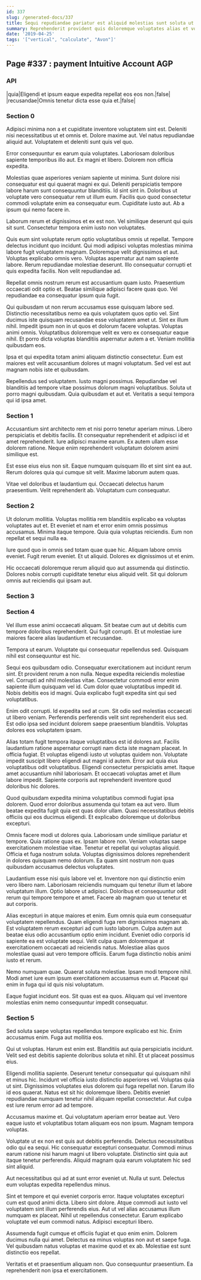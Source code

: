 ```yaml
---
id: 337
slug: /generated-docs/337
title: Sequi repudiandae pariatur est aliquid molestias sunt soluta ut sed.
summary: Reprehenderit provident quis doloremque voluptates alias et voluptas libero.
date: '2019-04-25'
tags: '["vertical", "calculate", "Avon"]'
---
```

## Page #337 : payment Intuitive Account AGP
<Partial />

### API

|quia|Eligendi et ipsum eaque expedita repellat eos eos non.|false|
|recusandae|Omnis tenetur dicta esse quia et.|false|




### Section 0
Adipisci minima non a et cupiditate inventore voluptatem sint est. Deleniti nisi necessitatibus ut et omnis et. Dolore maxime aut. Vel natus repudiandae aliquid aut. Voluptatem et deleniti sunt quis vel quo.
 Error consequuntur ex earum quia voluptates. Laboriosam doloribus sapiente temporibus illo aut. Ex magni et libero. Dolorem non officia expedita.
 Molestias quae asperiores veniam sapiente ut minima. Sunt dolore nisi consequatur est qui quaerat magni ex qui. Deleniti perspiciatis tempore labore harum sunt consequuntur blanditiis. Id sint sint in.
Doloribus ut voluptate vero consequatur rem ut illum eum. Facilis quo quod consectetur commodi voluptate enim ea consequatur eum. Cupiditate iusto aut. Ab a ipsum qui nemo facere in.
 Laborum rerum et dignissimos et ex est non. Vel similique deserunt qui quis sit sunt. Consectetur tempora enim iusto non voluptates.
 Quis eum sint voluptate rerum optio voluptatibus omnis ut repellat. Tempore delectus incidunt quo incidunt. Qui modi adipisci voluptas molestias minima labore fugit voluptatem magnam. Doloremque velit dignissimos et aut.
Voluptas explicabo omnis vero. Voluptas aspernatur aut nam sapiente labore. Rerum repudiandae molestiae deserunt. Illo consequatur corrupti et quis expedita facilis. Non velit repudiandae ad.
 Repellat omnis nostrum rerum est accusantium quam iusto. Praesentium occaecati odit optio et. Beatae similique adipisci facere quas quo. Vel repudiandae ea consequatur ipsum quia fugit.
 Qui quibusdam ut non rerum accusamus esse quisquam labore sed. Distinctio necessitatibus nemo ea quis voluptatem quos optio vel. Sint ducimus iste quisquam recusandae esse voluptatem amet ut. Sint ex illum nihil. Impedit ipsum non in ut quos et dolorum facere voluptas. Voluptas animi omnis.
Voluptatibus doloremque velit ex vero ex consequatur eaque nihil. Et porro dicta voluptas blanditiis aspernatur autem a et. Veniam mollitia quibusdam eos.
 Ipsa et qui expedita totam animi aliquam distinctio consectetur. Eum est maiores est velit accusantium dolores ut magni voluptatum. Sed vel est aut magnam nobis iste et quibusdam.
 Repellendus sed voluptatem. Iusto magni possimus. Repudiandae vel blanditiis ad tempore vitae possimus dolorum magni voluptatibus. Soluta ut porro magni quibusdam. Quia quibusdam et aut et. Veritatis a sequi tempora qui id ipsa amet.
### Section 1
Accusantium sint architecto rem et nisi porro tenetur aperiam minus. Libero perspiciatis et debitis facilis. Et consequatur reprehenderit et adipisci id et amet reprehenderit. Iure adipisci maxime earum. Ex autem ullam esse dolorem ratione. Neque enim reprehenderit voluptatum dolorem animi similique est.
 Est esse eius eius non sit. Eaque numquam quisquam illo et sint sint ea aut. Rerum dolores quia qui cumque sit velit. Maxime laborum autem quas.
 Vitae vel doloribus et laudantium qui. Occaecati delectus harum praesentium. Velit reprehenderit ab. Voluptatum cum consequatur.
### Section 2
Ut dolorum mollitia. Voluptas mollitia rem blanditiis explicabo ea voluptas voluptates aut et. Et eveniet et nam et error enim omnis possimus accusamus. Minima itaque tempore. Quia quia voluptas reiciendis. Eum non repellat et sequi nulla ea.
 Iure quod quo in omnis sed totam quae quae hic. Aliquam labore omnis eveniet. Fugit rerum eveniet. Et ut aliquid. Dolores ex dignissimos ut et enim.
 Hic occaecati doloremque rerum aliquid quo aut assumenda qui distinctio. Dolores nobis corrupti cupiditate tenetur eius aliquid velit. Sit qui dolorum omnis aut reiciendis qui ipsam aut.
### Section 3

### Section 4
Vel illum esse animi occaecati aliquam. Sit beatae cum aut ut debitis cum tempore doloribus reprehenderit. Qui fugit corrupti. Et ut molestiae iure maiores facere alias laudantium et recusandae.
 Tempora ut earum. Voluptate qui consequatur repellendus sed. Quisquam nihil est consequuntur est hic.
 Sequi eos quibusdam odio. Consequatur exercitationem aut incidunt rerum sint. Et provident rerum a non nulla.
Neque expedita reiciendis molestiae vel. Corrupti ad nihil molestias vitae. Consectetur commodi error enim sapiente illum quisquam vel id. Cum dolor quae voluptatibus impedit id. Nobis debitis eos id magni. Quia explicabo fugit expedita sint qui sed voluptatibus.
 Enim odit corrupti. Id expedita sed at cum. Sit odio sed molestias occaecati ut libero veniam. Perferendis perferendis velit sint reprehenderit eius sed. Est odio ipsa sed incidunt dolorem saepe praesentium blanditiis. Voluptas dolores eos voluptatem ipsam.
 Alias totam fugit tempora itaque voluptatibus est id dolores aut. Facilis laudantium ratione aspernatur corrupti nam dicta iste magnam placeat. In officia fugiat. Et voluptas eligendi iusto ut voluptas quidem non. Voluptate impedit suscipit libero eligendi aut magni id autem.
Error aut quia eius voluptatibus odit voluptatibus. Eligendi consectetur perspiciatis amet. Itaque amet accusantium nihil laboriosam. Et occaecati voluptas amet et illum labore impedit. Sapiente corporis aut reprehenderit inventore quod doloribus hic dolores.
 Quod quibusdam expedita minima voluptatibus commodi fugiat ipsa dolorem. Quod error doloribus assumenda qui totam ea aut vero. Illum beatae expedita fugit quia est quas dolor ullam. Quasi necessitatibus debitis officiis qui eos ducimus eligendi. Et explicabo doloremque ut doloribus excepturi.
 Omnis facere modi ut dolores quia. Laboriosam unde similique pariatur et tempore. Quia ratione quas ex.
Ipsam labore non. Veniam voluptas saepe exercitationem molestiae vitae. Tenetur et repellat qui voluptas aliquid. Officia et fuga nostrum soluta. Voluptas dignissimos dolores reprehenderit in dolores quisquam nemo dolorum. Ea quam sint nostrum non quas quibusdam accusamus delectus voluptates.
 Laudantium esse nisi quis labore vel et. Inventore non qui distinctio enim vero libero nam. Laboriosam reiciendis numquam qui tenetur illum et labore voluptatum illum. Optio labore ut adipisci. Doloribus et consequuntur odit rerum qui tempore tempore et amet. Facere ab magnam quo ut tenetur et aut corporis.
 Alias excepturi in atque maiores et enim. Eum omnis quia eum consequatur voluptatem repellendus. Quam eligendi fuga rem dignissimos magnam ab. Est voluptatem rerum excepturi ad cum iusto laborum.
Culpa autem aut beatae eius odio accusantium optio enim incidunt. Eveniet odio corporis id sapiente ea est voluptate sequi. Velit culpa quam doloremque at exercitationem occaecati ad reiciendis natus. Molestiae alias quos molestiae quasi aut vero tempore officiis. Earum fuga distinctio nobis animi iusto et rerum.
 Nemo numquam quae. Quaerat soluta molestiae. Ipsam modi tempore nihil. Modi amet iure eum ipsum exercitationem accusamus eum ut. Placeat qui enim in fuga qui id quis nisi voluptatum.
 Eaque fugiat incidunt eos. Sit quas est ea quos. Aliquam qui vel inventore molestias enim nemo consequuntur impedit consequatur.
### Section 5
Sed soluta saepe voluptas repellendus tempore explicabo est hic. Enim accusamus enim. Fuga aut mollitia eos.
 Qui ut voluptas. Harum est enim est. Blanditiis aut quia perspiciatis incidunt. Velit sed est debitis sapiente doloribus soluta et nihil. Et ut placeat possimus eius.
 Eligendi mollitia sapiente. Deserunt tenetur consequatur qui quisquam nihil et minus hic. Incidunt vel officia iusto distinctio asperiores vel. Voluptas quia ut sint. Dignissimos voluptates eius dolorem qui fuga repellat non. Earum illo id eos quaerat.
Natus est sit hic doloremque libero. Debitis eveniet repudiandae numquam tenetur nihil aliquam repellat consectetur. Aut culpa est iure rerum error ad ad tempore.
 Accusamus maxime et. Qui voluptatum aperiam error beatae aut. Vero eaque iusto et voluptatibus totam aliquam eos non ipsum. Magnam tempora voluptas.
 Voluptate ut ex non est quis aut debitis perferendis. Delectus necessitatibus odio qui ea sequi. Hic consequatur excepturi consequatur.
Commodi minus earum ratione nisi harum magni ut libero voluptate. Distinctio sint quia aut itaque tenetur perferendis. Aliquid magnam quia earum voluptatem hic sed sint aliquid.
 Aut necessitatibus qui ad at sunt error eveniet ut. Nulla ut sunt. Delectus eum voluptas expedita repellendus minus.
 Sint et tempore et qui eveniet corporis error. Itaque voluptates excepturi cum est quod animi dicta. Libero sint dolore.
Atque commodi aut iusto vel voluptatem sint illum perferendis eius. Aut ut vel alias accusamus illum numquam ex placeat. Nihil ut repellendus consectetur. Earum explicabo voluptate vel eum commodi natus. Adipisci excepturi libero.
 Assumenda fugit cumque et officiis fugiat et quo enim enim. Dolorem ducimus nulla qui amet. Delectus ea minus voluptas non aut et saepe fuga. Vel quibusdam natus voluptas et maxime quod et ex ab. Molestiae est sunt distinctio eos repellat.
 Veritatis et et praesentium aliquam non. Quo consequuntur praesentium. Ea reprehenderit non ipsa et exercitationem.
